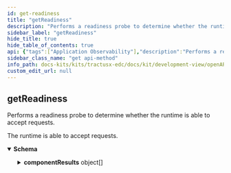 ```yaml
---
id: get-readiness
title: "getReadiness"
description: "Performs a readiness probe to determine whether the runtime is able to accept requests."
sidebar_label: "getReadiness"
hide_title: true
hide_table_of_contents: true
api: {"tags":["Application Observability"],"description":"Performs a readiness probe to determine whether the runtime is able to accept requests.","operationId":"getReadiness","responses":{"200":{"description":"The runtime is able to accept requests.","content":{"application/json":{"schema":{"type":"object","properties":{"componentResults":{"type":"array","example":null,"items":{"type":"object","properties":{"component":{"type":"string","example":null},"failure":{"type":"object","properties":{"failureDetail":{"type":"string","example":null},"messages":{"type":"array","example":null,"items":{"type":"string","example":null}}},"example":null},"isHealthy":{"type":"boolean","example":null}},"example":null}},"isSystemHealthy":{"type":"boolean","example":null}},"example":null}}}}},"method":"get","path":"/check/readiness","servers":[{"url":"/"}],"info":{"title":"Tractus-X EDC REST API","description":"Tractus-X EDC API Documentation","version":"0.5.1-SNAPSHOT"},"postman":{"name":"get Readiness","description":{"content":"Performs a readiness probe to determine whether the runtime is able to accept requests.","type":"text/plain"},"url":{"path":["check","readiness"],"host":["{{baseUrl}}"],"query":[],"variable":[]},"header":[{"key":"Accept","value":"application/json"}],"method":"GET"}}
sidebar_class_name: "get api-method"
info_path: docs-kits/kits/tractusx-edc/docs/kit/development-view/openAPI/tractusx-edc-api/tractus-x-edc-rest-api
custom_edit_url: null
---
```



## getReadiness



Performs a readiness probe to determine whether the runtime is able to accept requests.

<div><ApiTabs><TabItem label={"200"} value={"200"}><div>

The runtime is able to accept requests.

</div><div><MimeTabs schemaType={"response"}><TabItem label={"application/json"} value={"application/json"}><SchemaTabs><TabItem label={"Schema"} value={"Schema"}><details style={{}} data-collapsed={false} open={true}><summary style={{"textAlign":"left"}}><strong>Schema</strong></summary><div style={{"textAlign":"left","marginLeft":"1rem"}}></div><ul style={{"marginLeft":"1rem"}}><SchemaItem collapsible={true} className={"schemaItem"}><details style={{}}><summary style={{}}><strong>componentResults</strong><span style={{"opacity":"0.6"}}> object[]</span></summary><div style={{"marginLeft":"1rem"}}><SchemaItem collapsible={false} name={"component"} required={false} deprecated={undefined} schemaDescription={undefined} schemaName={"string"} qualifierMessage={undefined} defaultValue={undefined}></SchemaItem><SchemaItem collapsible={true} className={"schemaItem"}><details style={{}}><summary style={{}}><strong>failure</strong><span style={{"opacity":"0.6"}}> object</span></summary><div style={{"marginLeft":"1rem"}}><SchemaItem collapsible={false} name={"failureDetail"} required={false} deprecated={undefined} schemaDescription={undefined} schemaName={"string"} qualifierMessage={undefined} defaultValue={undefined}></SchemaItem><SchemaItem collapsible={false} name={"messages"} required={false} deprecated={undefined} schemaDescription={undefined} schemaName={"string[]"} qualifierMessage={undefined} defaultValue={undefined}></SchemaItem></div></details></SchemaItem><SchemaItem collapsible={false} name={"isHealthy"} required={false} deprecated={undefined} schemaDescription={undefined} schemaName={"boolean"} qualifierMessage={undefined} defaultValue={undefined}></SchemaItem></div></details></SchemaItem><SchemaItem collapsible={false} name={"isSystemHealthy"} required={false} deprecated={undefined} schemaDescription={undefined} schemaName={"boolean"} qualifierMessage={undefined} defaultValue={undefined}></SchemaItem></ul></details></TabItem><TabItem label={"Example (from schema)"} value={"Example (from schema)"}><ResponseSamples responseExample={"null"} language={"json"}></ResponseSamples></TabItem></SchemaTabs></TabItem></MimeTabs></div></TabItem></ApiTabs></div>
      